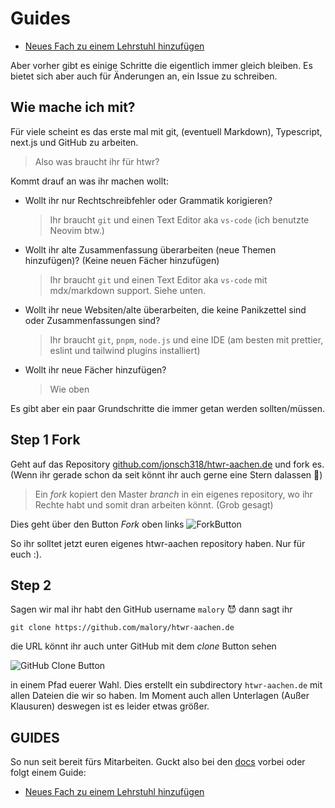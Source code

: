 # Guides

- [Neues Fach zu einem Lehrstuhl hinzufügen](/docs/guides/neues-fach)

Aber vorher gibt es einige Schritte die eigentlich immer gleich bleiben.
Es bietet sich aber auch für Änderungen an, ein Issue zu schreiben.

## Wie mache ich mit?

Für viele scheint es das erste mal mit git, (eventuell Markdown), Typescript, next.js und GitHub zu arbeiten.

> Also was braucht ihr für htwr?

Kommt drauf an was ihr machen wollt:

- Wollt ihr nur Rechtschreibfehler oder Grammatik korigieren?

  > Ihr braucht `git` und einen Text Editor aka `vs-code` (ich benutzte Neovim btw.)

- Wollt ihr alte Zusammenfassung überarbeiten (neue Themen hinzufügen)? (Keine neuen Fächer hinzufügen)

  > Ihr braucht `git` und einen Text Editor aka `vs-code` mit mdx/markdown support.
  > Siehe unten.

- Wollt ihr neue Websiten/alte überarbeiten, die keine Panikzettel sind oder Zusammenfassungen sind?

  > Ihr braucht `git`, `pnpm`, `node.js` und eine IDE (am besten mit prettier, eslint und tailwind plugins installiert)

- Wollt ihr neue Fächer hinzufügen?

  > Wie oben

Es gibt aber ein paar Grundschritte die immer getan werden sollten/müssen.

## Step 1 Fork

Geht auf das Repository [github.com/jonsch318/htwr-aachen.de](https://github.com/jonsch318/htwr-aachen.de) und fork es. (Wenn ihr gerade schon da seit könnt ihr auch gerne eine Stern dalassen 🌟)

> Ein _fork_ kopiert den Master _branch_ in ein eigenes repository, wo ihr Rechte habt und somit dran arbeiten könnt. (Grob gesagt)

Dies geht über den Button _Fork_ oben links
![ForkButton](/assets/other/docs/fork.png)

So ihr solltet jetzt euren eigenes htwr-aachen repository haben. Nur für euch :).

## Step 2

Sagen wir mal ihr habt den GitHub username `malory` 😈 dann sagt ihr

`git clone https://github.com/malory/htwr-aachen.de`

die URL könnt ihr auch unter GitHub mit dem _clone_ Button sehen

![GitHub Clone Button](/assets/other/docs/github-clone.png)

in einem Pfad euerer Wahl. Dies erstellt ein subdirectory `htwr-aachen.de` mit allen Dateien die wir so haben.
Im Moment auch allen Unterlagen (Außer Klausuren) deswegen ist es leider etwas größer.

## GUIDES

So nun seit bereit fürs Mitarbeiten. Guckt also bei den [docs](/docs) vorbei oder folgt einem Guide:

- [Neues Fach zu einem Lehrstuhl hinzufügen](/docs/guides/neues-fach)
